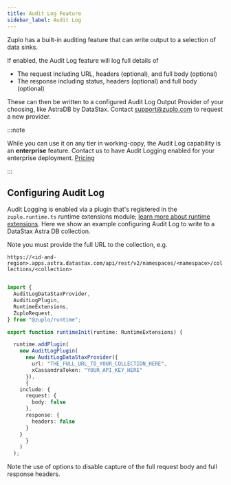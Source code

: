```yaml
---
title: Audit Log Feature
sidebar_label: Audit Log
---
```


Zuplo has a built-in auditing feature that can write output to a selection of
data sinks.

If enabled, the Audit Log feature will log full details of

- The request including URL, headers (optional), and full body (optional)
- The response including status, headers (optional) and full body (optional)

These can then be written to a configured Audit Log Output Provider of your
choosing, like AstraDB by DataStax. Contact
[support@zuplo.com](mailto:support@zuplo.com) to request a new provider.

:::note

While you can use it on any tier in working-copy, the Audit Log capability is an
**enterprise** feature. Contact us to have Audit Logging enabled for your
enterprise deployment. [Pricing](https://zuplo.com/pricing)

:::

## Configuring Audit Log

Audit Logging is enabled via a plugin that's registered in the
`zuplo.runtime.ts` runtime extensions module;
[learn more about runtime extensions](./runtime-extensions.mdx). Here we show an
example configuring Audit Log to write to a DataStax Astra DB collection.

Note you must provide the full URL to the collection, e.g.

`https://<id-and-region>.apps.astra.datastax.com/api/rest/v2/namespaces/<namespace>/collections/<collection>`

```ts

import {
  AuditLogDataStaxProvider,
  AuditLogPlugin,
  RuntimeExtensions,
  ZuploRequest,
} from "@zuplo/runtime";

export function runtimeInit(runtime: RuntimeExtensions) {

  runtime.addPlugin(
    new AuditLogPlugin(
      new AuditLogDataStaxProvider({
        url: "THE_FULL_URL_TO_YOUR_COLLECTION_HERE",
        xCassandraToken: "YOUR_API_KEY_HERE"
      }),
      {
	include: {
	  request: {
	    body: false
	  },
	  response: {
	    headers: false
	  }
	}
      }
    )
  );

```

Note the use of options to disable capture of the full request body and full
response headers.

